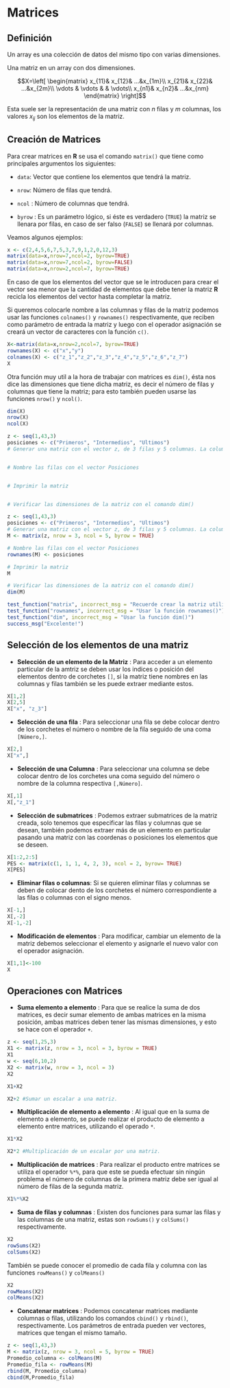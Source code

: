 # Matrices

## Definición

Un array es una colección de datos del mismo tipo con varias dimensiones.

Una matriz en un array con dos dimensiones.

$$X=\left[ 
\begin{matrix}
x_{11}& x_{12}& ...&x_{1m}\\
x_{21}& x_{22}& ...&x_{2m}\\
\vdots & \vdots &  & \vdots\\
x_{n1}& x_{n2}& ...&x_{nm}
\end{matrix}
\right]$$

Esta suele ser la representación de una matriz con $n$ filas y $m$ columnas, los valores $x_{ij}$ son los elementos de la matriz.

## Creación de Matrices

Para crear matrices en __R__ se usa el comando `matrix()` que tiene como principales argumentos los siguientes:

- `data`: Vector que contiene los elementos que tendrá la matriz.

- `nrow`: Número de filas que tendrá.

- `ncol` : Número de columnas que tendrá.

- `byrow` : Es un parámetro lógico, si éste es verdadero (`TRUE`) la matriz se llenara por filas, en caso de ser falso (`FALSE`) se llenará por columnas.

Veamos algunos ejemplos:

```r
x <- c(2,4,5,6,7,5,3,7,9,1,2,0,12,3)
matrix(data=x,nrow=7,ncol=2, byrow=TRUE)
matrix(data=x,nrow=7,ncol=2, byrow=FALSE)
matrix(data=x,nrow=2,ncol=7, byrow=TRUE)
```

En caso de que los elementos del vector que se le introducen para crear el vector sea menor que la cantidad de elementos que debe tener la matriz __R__ recicla los elementos del vector hasta completar la matriz.

Si queremos colocarle nombre a las columnas y filas de la matriz podemos usar las funciones `colnames()` y `rownames()` respectivamente, que reciben como parámetro de entrada la matriz y luego con el operador asignación se creará un vector de caracteres con la función `c()`.

```r
X<-matrix(data=x,nrow=2,ncol=7, byrow=TRUE)
rownames(X) <- c("x","y")
colnames(X) <- c("z_1","z_2","z_3","z_4","z_5","z_6","z_7")
X
```

Otra función muy util a la hora de trabajar con matrices es `dim()`, ésta nos dice las dimensiones que tiene dicha matriz, es decir el número de filas y columnas que tiene la matriz; para esto también pueden usarse las funciones `nrow()` y `ncol()`.

```r
dim(X)
nrow(X)
ncol(X)
```

```r
z <- seq(1,43,3)
posiciones <- c("Primeros", "Intermedios", "Ultimos")
# Generar una matriz con el vector z, de 3 filas y 5 columnas. La columna debe ser llenada por las filas.


# Nombre las filas con el vector Posiciones


# Imprimir la matriz


# Verificar las dimensiones de la matriz con el comando dim()


```

```r
z <- seq(1,43,3)
posiciones <- c("Primeros", "Intermedios", "Ultimos")
# Generar una matriz con el vector z, de 3 filas y 5 columnas. La columna debe ser llenada por las filas.
M <- matrix(z, nrow = 3, ncol = 5, byrow = TRUE)

# Nombre las filas con el vector Posiciones
rownames(M) <- posiciones

# Imprimir la matriz
M

# Verificar las dimensiones de la matriz con el comando dim()
dim(M)
```

```r
test_function("matrix", incorrect_msg = "Recuerde crear la matriz utilizando la función matrix()")
test_function("rownames", incorrect_msg = "Usar la función rownames()")
test_function("dim", incorrect_msg = "Usar la función dim()")
success_msg("Excelente!")
```

## Selección de los elementos de una matriz

- __Selección de un elemento de la Matriz__ : Para acceder a un elemento particular de la amtriz se deben usar los indices o posición del elementos dentro de corchetes `[]`, si la matriz tiene nombres en las columnas y filas también se les puede extraer mediante estos.

```r
X[1,2]
X[2,5]
X["x", "z_3"]
```

- __Selección de una fila__ : Para seleccionar una fila se debe colocar dentro de los corchetes el número o nombre de la fila seguido de una coma `[Número,]`.

```r
X[2,]
X["x",]
```

- __Selección de una Columna__ : Para seleccionar una columna se debe colocar dentro de los corchetes una coma seguido del número o nombre de la columna respectiva `[,Número]`.

```r
X[,1]
X[,"z_1"]
```

- __Selección de submatrices__ : Podemos extraer submatrices de la matriz creada, solo tenemos que especificar las filas y columnas que se desean, también podemos extraer más de un elemento en particular pasando una matriz con las coordenas o posiciones los elementos que se deseen. 

```r
X[1:2,2:5]
PES <- matrix(c(1, 1, 1, 4, 2, 3), ncol = 2, byrow= TRUE)
X[PES]
```

- __Eliminar filas o columnas__: Si se quieren eliminar filas y columnas se deben de colocar dento de los corchetes el número correspondiente a las filas o columnas con el signo menos.


```r
X[-1,]
X[,-2]
X[-1,-2]
```

- __Modificación de elementos__ : Para modificar, cambiar un elemento de la matriz debemos seleccionar el elemento y asignarle el nuevo valor con el operador asignación.

```r
X[1,1]<-100
X
```

## Operaciones con Matrices

- __Suma elemento a elemento__ : Para que se realice la suma de dos matrices, es decir sumar elemento de ambas matrices en la misma posición, ambas matrices deben tener las mismas dimensiones, y esto se hace con el operador `+`.

```r
z <- seq(1,25,3)
X1 <- matrix(z, nrow = 3, ncol = 3, byrow = TRUE)
X1
w <- seq(6,10,2)
X2 <- matrix(w, nrow = 3, ncol = 3)
X2

X1+X2

X2+2 #Sumar un escalar a una matriz.
```

- __Multiplicación de elemento a elemento__ : Al igual que en la suma de elemento a elemento, se puede realizar el producto de elemento a elemento entre matrices, utilizando el operado `*`.

```r
X1*X2

X2*2 #Multiplicación de un escalar por una matriz.
```

- __Multiplicación de matrices__ : Para realizar el producto entre matrices se utiliza el operador `%*%`, para que este se pueda efectuar sin ningún problema el número de columnas de la primera matriz debe ser igual al número de filas de la segunda matriz.

```r
X1%*%X2
```

- __Suma de filas y columnas__ : Existen dos funciones para sumar las filas y las columnas de una matriz, estas son `rowSums()` y `colSums()` respectivamente. 

```r
X2
rowSums(X2)
colSums(X2)
```

También se puede conocer el promedio de cada fila y columna con las funciones `rowMeans()` y `colMeans()`

```r
X2
rowMeans(X2)
colMeans(X2)
```

- __Concatenar matrices__ : Podemos concatenar matrices mediante columnas o filas, utilizando los comandos `cbind()` y `rbind()`, respectivamente. Los parámetros de entrada pueden ver vectores, matrices que tengan el mismo tamaño.

```r
z <- seq(1,43,3)
M <- matrix(z, nrow = 3, ncol = 5, byrow = TRUE)
Promedio_columna <- colMeans(M)
Promedio_fila <- rowMeans(M)
rbind(M, Promedio_columna)
cbind(M,Promedio_fila)
```




